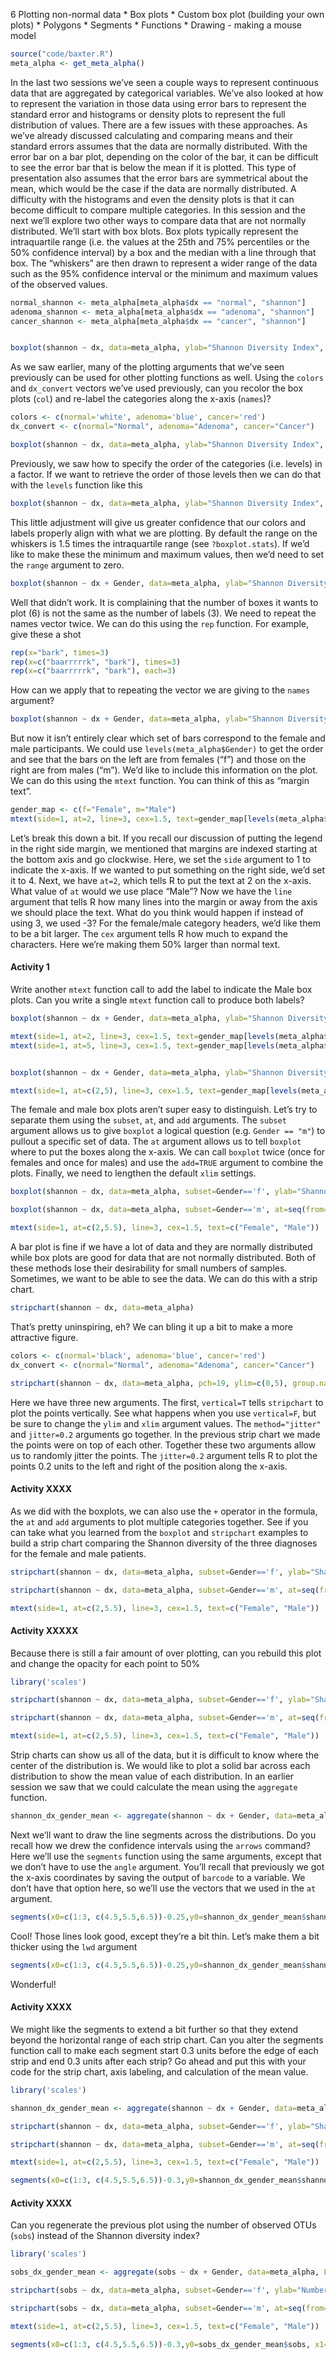 6	Plotting non-normal data
* Box plots
* Custom box plot (building your own plots)
* Polygons
* Segments
* Functions
* Drawing - making a mouse model


```r
source("code/baxter.R")
meta_alpha <- get_meta_alpha()
```

In the last two sessions we've seen a couple ways to represent continuous data that are aggregated by categorical variables. We've also looked at how to represent the variation in those data using error bars to represent the standard error and histograms or density plots to represent the full distribution of values. There are a few issues with these approaches. As we've already discussed calculating and comparing means and their standard errors assumes that the data are normally distributed. With the error bar on a bar plot, depending on the color of the bar, it can be difficult to see the error bar that is below the mean if it is plotted. This type of presentation also assumes that the error bars are symmetrical about the mean, which would be the case if the data are normally distributed. A difficulty with the histograms and even the density plots is that it can become difficult to compare multiple categories. In this session and the next we'll explore two other ways to compare data that are not normally distributed. We'll start with box blots. Box plots typically represent the intraquartile range (i.e. the values at the 25th and 75% percentiles or the 50% confidence interval) by a box and the median with a line through that box. The "whiskers" are then drawn to represent a wider range of the data such as the 95% confidence interval or the minimum and maximum values of the observed values.

```r
normal_shannon <- meta_alpha[meta_alpha$dx == "normal", "shannon"]
adenoma_shannon <- meta_alpha[meta_alpha$dx == "adenoma", "shannon"]
cancer_shannon <- meta_alpha[meta_alpha$dx == "cancer", "shannon"]


boxplot(shannon ~ dx, data=meta_alpha, ylab="Shannon Diversity Index", ylim=c(0, 5.0))
```

As we saw earlier, many of the plotting arguments that we've seen previously can be used for other plotting functions as well. Using the `colors` and `dx_convert` vectors we've used previously, can you recolor the box plots (`col`) and re-label the categories along the x-axis (`names`)?

```r
colors <- c(normal='white', adenoma='blue', cancer='red')
dx_convert <- c(normal="Normal", adenoma="Adenoma", cancer="Cancer")

boxplot(shannon ~ dx, data=meta_alpha, ylab="Shannon Diversity Index", ylim=c(0, 5.0), col=colors, names=dx_convert)
```

Previously, we saw how to specify the order of the categories (i.e. levels) in a factor. If we want to retrieve the order of those levels then we can do that with the `levels` function like this

```r
boxplot(shannon ~ dx, data=meta_alpha, ylab="Shannon Diversity Index", ylim=c(0, 5.0), col=colors[levels(meta_alpha$dx)], names=dx_convert[levels(meta_alpha$dx)], range=0)
```

This little adjustment will give us greater confidence that our colors and labels properly align with what we are plotting. By default the range on the whiskers is 1.5 times the intraquartile range (see `?boxplot.stats`). If we'd like to make these the minimum and maximum values, then we'd need to set the `range` argument to zero.

```r
boxplot(shannon ~ dx + Gender, data=meta_alpha, ylab="Shannon Diversity Index", ylim=c(0, 5.0), col=colors[levels(meta_alpha$dx)], names=dx_convert[levels(meta_alpha$dx)])
```

Well that didn't work. It is complaining that the number of boxes it wants to plot (6) is not the same as the number of labels (3). We need to repeat the names vector twice. We can do this using the `rep` function. For example, give these a shot

```r
rep(x="bark", times=3)
rep(x=c("baarrrrrk", "bark"), times=3)
rep(x=c("baarrrrrk", "bark"), each=3)
```

How can we apply that to repeating the vector we are giving to the `names` argument?

```r
boxplot(shannon ~ dx + Gender, data=meta_alpha, ylab="Shannon Diversity Index", ylim=c(0, 5.0), col=colors[levels(meta_alpha$dx)], names=rep(dx_convert[levels(meta_alpha$dx)], times=2) )
```

But now it isn't entirely clear which set of bars correspond to the female and male participants. We could use `levels(meta_alpha$Gender)` to get the order and see that the bars on the left are from females ("f") and those on the right are from males ("m"). We'd like to include this information on the plot. We can do this using the `mtext` function. You can think of this as "margin text".

```r
gender_map <- c(f="Female", m="Male")
mtext(side=1, at=2, line=3, cex=1.5, text=gender_map[levels(meta_alpha$Gender)[1]])
```

Let's break this down a bit. If you recall our discussion of putting the legend in the right side margin, we mentioned that margins are indexed starting at the bottom axis and go clockwise. Here, we set the `side` argument to 1 to indicate the x-axis. If we wanted to put something on the right side, we'd set it to 4. Next, we have `at=2`, which tells R to put the text at 2 on the x-axis. What value of `at` would we use place "Male"? Now we have the `line` argument that tells R how many lines into the margin or away from the axis we should place the text. What do you think would happen if instead of using 3, we used -3? For the female/male category headers, we'd like them to be a bit larger. The `cex` argument tells R how much to expand the characters. Here we're making them 50% larger than normal text.

#### Activity 1
Write another `mtext` function call to add the label to indicate the Male box plots. Can you write a single `mtext` function call to produce both labels?

```r
boxplot(shannon ~ dx + Gender, data=meta_alpha, ylab="Shannon Diversity Index", ylim=c(0, 5.0), col=colors[levels(meta_alpha$dx)], names=rep(dx_convert[levels(meta_alpha$dx)], times=2) )

mtext(side=1, at=2, line=3, cex=1.5, text=gender_map[levels(meta_alpha$Gender)[1]])
mtext(side=1, at=5, line=3, cex=1.5, text=gender_map[levels(meta_alpha$Gender)[2]])


boxplot(shannon ~ dx + Gender, data=meta_alpha, ylab="Shannon Diversity Index", ylim=c(0, 5.0), col=colors[levels(meta_alpha$dx)], names=rep(dx_convert[levels(meta_alpha$dx)], times=2) )

mtext(side=1, at=c(2,5), line=3, cex=1.5, text=gender_map[levels(meta_alpha$Gender)])
```

The female and male box plots aren't super easy to distinguish. Let's try to separate them using the `subset`, `at`, and `add` arguments. The `subset` argument allows us to give `boxplot` a logical question (e.g. `Gender == "m"`) to pullout a specific set of data. The `at` argument allows us to tell `boxplot` where to put the boxes along the x-axis. We can call `boxplot` twice (once for females and once for males) and use the `add=TRUE` argument to combine the plots. Finally, we need to lengthen the default `xlim` settings.

```r
boxplot(shannon ~ dx, data=meta_alpha, subset=Gender=='f', ylab="Shannon Diversity Index", ylim=c(0, 5.0), col=colors[levels(meta_alpha$dx)], names=dx_convert[levels(meta_alpha$dx)], xlim=c(0.5,7.0))

boxplot(shannon ~ dx, data=meta_alpha, subset=Gender=='m', at=seq(from=4.5,6.5,1), col=colors[levels(meta_alpha$dx)], names=dx_convert[levels(meta_alpha$dx)], add=T)

mtext(side=1, at=c(2,5.5), line=3, cex=1.5, text=c("Female", "Male"))
```



A bar plot is fine if we have a lot of data and they are normally distributed while box plots are good for data that are not normally distributed. Both of these methods lose their desirability for small numbers of samples. Sometimes, we want to be able to see the data. We can do this with a strip chart.

```r
stripchart(shannon ~ dx, data=meta_alpha)
```

That's pretty uninspiring, eh? We can bling it up a bit to make a more attractive figure.

```r
colors <- c(normal='black', adenoma='blue', cancer='red')
dx_convert <- c(normal="Normal", adenoma="Adenoma", cancer="Cancer")

stripchart(shannon ~ dx, data=meta_alpha, pch=19, ylim=c(0,5), group.names=dx_convert[levels(meta_alpha$dx)], col=colors[levels(meta_alpha$dx)], vertical=T, method="jitter", jitter=0.2)
```

Here we have three new arguments. The first, `vertical=T` tells `stripchart` to plot the points vertically. See what happens when you use `vertical=F`, but be sure to change the `ylim` and `xlim` argument values. The `method="jitter"` and `jitter=0.2` arguments go together. In the previous strip chart we made the points were on top of each other. Together these two arguments allow us to randomly jitter the points. The `jitter=0.2` argument tells R to plot the points 0.2 units to the left and right of the position along the x-axis.


#### Activity XXXX
As we did with the boxplots, we can also use the `+` operator in the formula, the `at` and `add` arguments to plot multiple categories together. See if you can take what you learned from the `boxplot` and `stripchart` examples to build a strip chart comparing the Shannon diversity of the three diagnoses for the female and male patients.


```r
stripchart(shannon ~ dx, data=meta_alpha, subset=Gender=='f', ylab="Shannon Diversity Index", ylim=c(0, 5.0), col=colors[levels(meta_alpha$dx)], group.names=dx_convert[levels(meta_alpha$dx)], xlim=c(0.5,7.0), vertical=T, method="jitter", jitter=0.2, pch=19)

stripchart(shannon ~ dx, data=meta_alpha, subset=Gender=='m', at=seq(from=4.5,to=6.5,by=1), col=colors[levels(meta_alpha$dx)], group.names=dx_convert[levels(meta_alpha$dx)], vertical=T, method="jitter", jitter=0.2, pch=19, add=T)

mtext(side=1, at=c(2,5.5), line=3, cex=1.5, text=c("Female", "Male"))
```

#### Activity XXXXX
Because there is still a fair amount of over plotting, can you rebuild this plot and change the opacity for each point to 50%

```r
library('scales')

stripchart(shannon ~ dx, data=meta_alpha, subset=Gender=='f', ylab="Shannon Diversity Index", ylim=c(0, 5.0), col=alpha(colors[levels(meta_alpha$dx)], 0.5), group.names=dx_convert[levels(meta_alpha$dx)], xlim=c(0.5,7.0), vertical=T, method="jitter", jitter=0.2, pch=19)

stripchart(shannon ~ dx, data=meta_alpha, subset=Gender=='m', at=seq(from=4.5,to=6.5,by=1), col=alpha(colors[levels(meta_alpha$dx)], 0.5), group.names=dx_convert[levels(meta_alpha$dx)], vertical=T, method="jitter", jitter=0.2, pch=19, add=T)

mtext(side=1, at=c(2,5.5), line=3, cex=1.5, text=c("Female", "Male"))
```


Strip charts can show us all of the data, but it is difficult to know where the center of the distribution is. We would like to plot a solid bar across each distribution to show the mean value of each distribution. In an earlier session we saw that we could calculate the mean using the `aggregate` function.

```r
shannon_dx_gender_mean <- aggregate(shannon ~ dx + Gender, data=meta_alpha, FUN=mean)
```

Next we'll want to draw the line segments across the distributions. Do you recall how we drew the confidence intervals using the `arrows` command? Here we'll use the `segments` function using the same arguments, except that we don't have to use the `angle` argument. You'll recall that previously we got the x-axis coordinates by saving the output of `barcode` to a variable. We don't have that option here, so we'll use the vectors that we used in the `at` argument.

```r
segments(x0=c(1:3, c(4.5,5.5,6.5))-0.25,y0=shannon_dx_gender_mean$shannon, x1=c(1:3, c(4.5,5.5,6.5))+0.25,y1=shannon_dx_gender_mean$shannon)
```

Cool! Those lines look good, except they're a bit thin. Let's make them a bit thicker using the `lwd` argument

```r
segments(x0=c(1:3, c(4.5,5.5,6.5))-0.25,y0=shannon_dx_gender_mean$shannon, x1=c(1:3, c(4.5,5.5,6.5))+0.25,y1=shannon_dx_gender_mean$shannon, lwd=5)
```

Wonderful!


#### Activity XXXX
We might like the segments to extend a bit further so that they extend beyond the horizontal range of each strip chart. Can you alter the segments function call to make each segment start 0.3 units before the edge of each strip and end 0.3 units after each strip? Go ahead and put this with your code for the strip chart, axis labeling, and calculation of the mean value.


```r
library('scales')

shannon_dx_gender_mean <- aggregate(shannon ~ dx + Gender, data=meta_alpha, FUN=mean)

stripchart(shannon ~ dx, data=meta_alpha, subset=Gender=='f', ylab="Shannon Diversity Index", ylim=c(0, 5.0), col=alpha(colors[levels(meta_alpha$dx)], 0.5), group.names=dx_convert[levels(meta_alpha$dx)], xlim=c(0.5,7.0), vertical=T, method="jitter", jitter=0.2, pch=19)

stripchart(shannon ~ dx, data=meta_alpha, subset=Gender=='m', at=seq(from=4.5,to=6.5,by=1), col=alpha(colors[levels(meta_alpha$dx)], 0.5), group.names=dx_convert[levels(meta_alpha$dx)], vertical=T, method="jitter", jitter=0.2, pch=19, add=T)

mtext(side=1, at=c(2,5.5), line=3, cex=1.5, text=c("Female", "Male"))

segments(x0=c(1:3, c(4.5,5.5,6.5))-0.3,y0=shannon_dx_gender_mean$shannon, x1=c(1:3, c(4.5,5.5,6.5))+0.3,y1=shannon_dx_gender_mean$shannon, lwd=5)
```


#### Activity XXXX
Can you regenerate the previous plot using the number of observed OTUs (`sobs`) instead of the Shannon diversity index?

```r
library('scales')

sobs_dx_gender_mean <- aggregate(sobs ~ dx + Gender, data=meta_alpha, FUN=mean)

stripchart(sobs ~ dx, data=meta_alpha, subset=Gender=='f', ylab="Number of Observed OTUs", ylim=c(0, max(meta_alpha$sobs)), col=alpha(colors[levels(meta_alpha$dx)], 0.5), group.names=dx_convert[levels(meta_alpha$dx)], xlim=c(0.5,7.0), vertical=T, method="jitter", jitter=0.2, pch=19)

stripchart(sobs ~ dx, data=meta_alpha, subset=Gender=='m', at=seq(from=4.5,to=6.5,by=1), col=alpha(colors[levels(meta_alpha$dx)], 0.5), group.names=dx_convert[levels(meta_alpha$dx)], vertical=T, method="jitter", jitter=0.2, pch=19, add=T)

mtext(side=1, at=c(2,5.5), line=3, cex=1.5, text=c("Female", "Male"))

segments(x0=c(1:3, c(4.5,5.5,6.5))-0.3,y0=sobs_dx_gender_mean$sobs, x1=c(1:3, c(4.5,5.5,6.5))+0.3,y1=sobs_dx_gender_mean$sobs, lwd=5)
```
